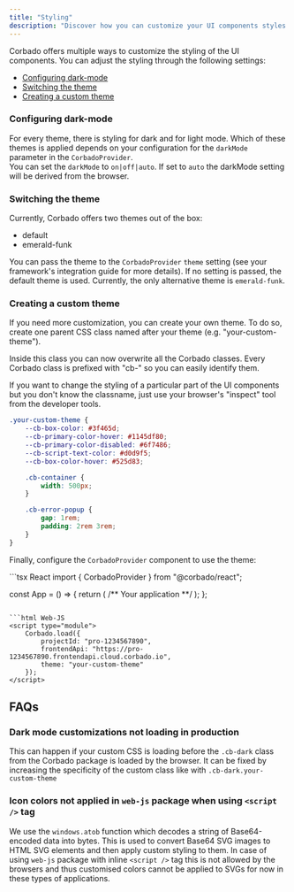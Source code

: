```yaml
---
title: "Styling"
description: "Discover how you can customize your UI components styles to align with your preferences and needs."
---
```


Corbado offers multiple ways to customize the styling of the UI components. You can adjust the styling through the following settings:

-   [Configuring dark-mode](#configuring-dark-mode)
-   [Switching the theme](#switching-the-theme)
-   [Creating a custom theme](#creating-a-custom-theme)

### Configuring dark-mode

For every theme, there is styling for dark and for light mode. Which of these themes is applied depends on your configuration for the `darkMode` parameter in the `CorbadoProvider`.<br/> You can set the `darkMode` to `on|off|auto`. If set to `auto` the darkMode setting will be derived from the browser.

### Switching the theme

Currently, Corbado offers two themes out of the box:

- default
- emerald-funk

You can pass the theme to the `CorbadoProvider` `theme` setting (see your framework's integration guide for more details).
If no setting is passed, the default theme is used.
Currently, the only alternative theme is `emerald-funk`.

### Creating a custom theme

If you need more customization, you can create your own theme. To do so, create one parent CSS class named after your theme (e.g. "your-custom-theme").

Inside this class you can now overwrite all the Corbado classes. Every Corbado class is prefixed with "cb-" so you can easily identify them.

<Tip>
    If you want to change the styling of a particular part of the UI components
    but you don't know the classname, just use your browser's "inspect" tool
    from the developer tools.
</Tip>

```css Custome Theme
.your-custom-theme {
    --cb-box-color: #3f465d;
    --cb-primary-color-hover: #1145df80;
    --cb-primary-color-disabled: #6f7486;
    --cb-script-text-color: #d0d9f5;
    --cb-box-color-hover: #525d83;

    .cb-container {
        width: 500px;
    }

    .cb-error-popup {
        gap: 1rem;
        padding: 2rem 3rem;
    }
}
```

Finally, configure the `CorbadoProvider` component to use the theme:

<CodeGroup>
```tsx React
import { CorbadoProvider } from "@corbado/react";

const App = () => {
    return (
        <CorbadoProvider projectId="pro-1234567890" frontendApi="https://pro-1234567890.frontendapi.cloud.corbado.io">
            /** Your application **/
        </CorbadoProvider>
    );
};
```

```html Web-JS
<script type="module">
    Corbado.load({
        projectId: "pro-1234567890",
        frontendApi: "https://pro-1234567890.frontendapi.cloud.corbado.io",
        theme: "your-custom-theme"
    });
</script>
```

</CodeGroup>

## FAQs

### Dark mode customizations not loading in production

This can happen if your custom CSS is loading before the `.cb-dark` class from the Corbado package is loaded by the browser. It can be fixed by increasing the specificity of the custom class like with `.cb-dark.your-custom-theme`

### Icon colors not applied in `web-js` package when using `<script />` tag

We use the `windows.atob` function which decodes a string of Base64-encoded data into bytes. This is used to convert Base64 SVG images to HTML SVG elements and then apply custom styling to them.
In case of using `web-js` package with inline `<script />` tag this is not allowed by the browsers and thus customised colors cannot be applied to SVGs for now in these types of applications.
